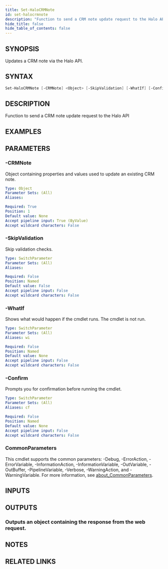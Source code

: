 ```yaml
---
title: Set-HaloCRMNote
id: set-halocrmnote
description: "Function to send a CRM note update request to the Halo API"
hide_title: false
hide_table_of_contents: false
---
```


## SYNOPSIS

Updates a CRM note via the Halo API.

## SYNTAX

```powershell
Set-HaloCRMNote [-CRMNote] <Object> [-SkipValidation] [-WhatIf] [-Confirm] [<CommonParameters>]
```

## DESCRIPTION

Function to send a CRM note update request to the Halo API

## EXAMPLES

## PARAMETERS

### -CRMNote

Object containing properties and values used to update an existing CRM note.

```yaml
Type: Object
Parameter Sets: (All)
Aliases:

Required: True
Position: 1
Default value: None
Accept pipeline input: True (ByValue)
Accept wildcard characters: False
```

### -SkipValidation

Skip validation checks.

```yaml
Type: SwitchParameter
Parameter Sets: (All)
Aliases:

Required: False
Position: Named
Default value: False
Accept pipeline input: False
Accept wildcard characters: False
```

### -WhatIf

Shows what would happen if the cmdlet runs.
The cmdlet is not run.

```yaml
Type: SwitchParameter
Parameter Sets: (All)
Aliases: wi

Required: False
Position: Named
Default value: None
Accept pipeline input: False
Accept wildcard characters: False
```

### -Confirm

Prompts you for confirmation before running the cmdlet.

```yaml
Type: SwitchParameter
Parameter Sets: (All)
Aliases: cf

Required: False
Position: Named
Default value: None
Accept pipeline input: False
Accept wildcard characters: False
```

### CommonParameters

This cmdlet supports the common parameters: -Debug, -ErrorAction, -ErrorVariable, -InformationAction, -InformationVariable, -OutVariable, -OutBuffer, -PipelineVariable, -Verbose, -WarningAction, and -WarningVariable. For more information, see [about_CommonParameters](http://go.microsoft.com/fwlink/?LinkID=113216).

## INPUTS

## OUTPUTS

### Outputs an object containing the response from the web request.

## NOTES

## RELATED LINKS
